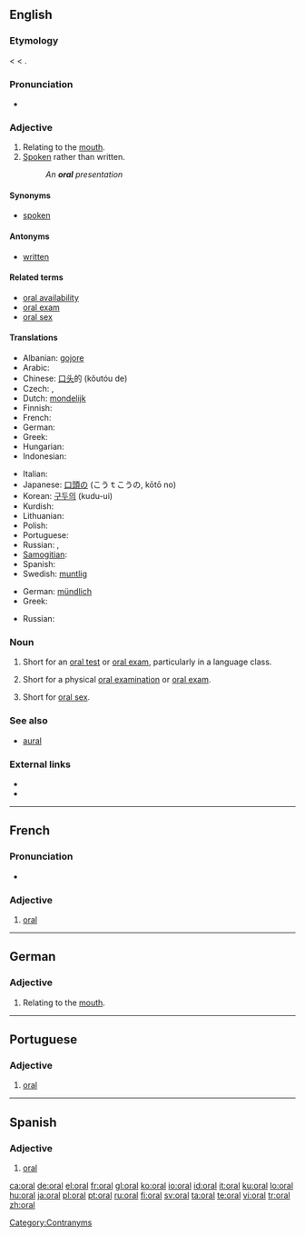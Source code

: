 {{also|Oral}}
==English==

===Etymology===
< {{NL.}} {{term|oralis||of the mouth}} < {{etyl|la}} {{term|os||the mouth}}.

===Pronunciation===
* {{IPA|/ˈɔːɹəl/}}
*: {{rhymes|ɔːrəl}}

===Adjective===
{{en-adj|-}}

# Relating to the [[mouth]].
# [[spoken|Spoken]] rather than written.
#: ''An '''oral''' presentation''

====Synonyms====
* [[spoken]]

====Antonyms====
* [[written]]

====Related terms====
* [[oral availability]]
* [[oral exam]]
* [[oral sex]]

====Translations====
{{trans-top|relating to the mouth}}
* Albanian: [[gojore]]
* Arabic: {{Arab|[[شفهي]]}} {{IPAchar|(šáfahi)}}
* Chinese: [[口头]]的 (kǒutóu de)
* Czech: {{t-|cs|ústní}}, {{t-|cs|orální}}
* Dutch: [[mondelijk]]
* Finnish: {{t+|fi|suullinen}}
* French: {{t+|fr|oral}}
* German: {{t-|de|oral}}
* Greek: {{t|el|στοματικός|tr=stomatikós|sc=Grek}}
* Hungarian: {{t+|hu|orális}}
* Indonesian: {{t-|id|lisan|xs=Indonesian}}
{{trans-mid}}
* Italian: {{t-|it|orale}}
* Japanese: [[口頭の]] (こうｔこうの, kōtō no)
* Korean: [[구두의]] (kudu-ui)
* Kurdish: {{t+|ku|devkî}}
* Lithuanian: {{t|lt|oralinis|xs=Lithuanian}}
* Polish: {{t|pl|ustny|m}}
* Portuguese: {{t+|pt|oral}}
* Russian: {{t|ru|ротовой|tr=rotovój|sc=Cyrl}}, {{t|ru|оральный|tr=orál'nyj|sc=Cyrl}}
* [[Samogitian]]: {{tø|bat-smg|oralėnės}}
* Spanish: {{t-|es|oral}}
* Swedish: [[muntlig]]
{{trans-bottom}}

{{trans-top|spoken}}
* German: [[mündlich]]
* Greek: {{t|el|προφορικός|tr=proforikós|sc=Grek}}
{{trans-mid}}
* Russian: {{t|ru|устный|tr=ústnyj|sc=Cyrl}}
{{trans-bottom}}

===Noun===
{{en-noun}}

# {{countable}} Short for an [[oral test]] or [[oral exam]], particularly in a language class.
# {{countable}} Short for a physical [[oral examination]] or [[oral exam]].
# {{uncountable}} Short for [[oral sex]].

===See also===
* [[aural]]

===External links===
* {{R:Webster 1913}}
* {{R:Century 1911}}

[[Category:Contranyms]]

----

==French==

===Pronunciation===
* {{IPA|/ɔʁal/|lang=fr}}

===Adjective===
{{fr-adj-al|or|ɔʁ}}

# [[oral]]

----

==German==

===Adjective===
{{infl|de|adjective}}

# Relating to the [[mouth]].

----

==Portuguese==

===Adjective===
{{pt-adj-mf|pl=orais}}

# [[#English|oral]]

----

==Spanish==

===Adjective===
{{es-adj|pl=orales}}

# [[#English|oral]]

[[ca:oral]]
[[de:oral]]
[[el:oral]]
[[fr:oral]]
[[gl:oral]]
[[ko:oral]]
[[io:oral]]
[[id:oral]]
[[it:oral]]
[[ku:oral]]
[[lo:oral]]
[[hu:oral]]
[[ja:oral]]
[[pl:oral]]
[[pt:oral]]
[[ru:oral]]
[[fi:oral]]
[[sv:oral]]
[[ta:oral]]
[[te:oral]]
[[vi:oral]]
[[tr:oral]]
[[zh:oral]]